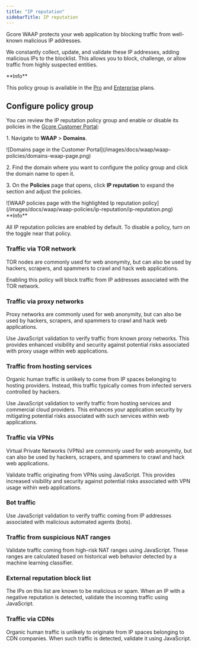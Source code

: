 ---
title: "IP reputation"
sidebarTitle: IP reputation
---

Gcore WAAP protects your web application by blocking traffic from well-known malicious IP addresses. 

We constantly collect, update, and validate these IP addresses, adding malicious IPs to the blocklist. This allows you to block, challenge, or allow traffic from highly suspected entities. 

<Info>
**Info**

This policy group is available in the [Pro](/waap/billing#pro) and [Enterprise](/waap/billing#enterprise) plans.
</Info>

## Configure policy group

You can review the IP reputation policy group and enable or disable its policies in the [Gcore Customer Portal](https://accounts.gcore.com/reports/dashboard): 

1\. Navigate to **WAAP** > **Domains**. 


<Frame>![Domains page in the Customer Portal](/images/docs/waap/waap-policies/domains-waap-page.png)</Frame>



2\. Find the domain where you want to configure the policy group and click the domain name to open it. 

3\. On the **Policies** page that opens, click **IP reputation** to expand the section and adjust the policies. 


<Frame>![WAAP policies page with the highlighted Ip reputation policy](/images/docs/waap/waap-policies/ip-reputation/ip-reputation.png)</Frame>

 <Info>
**Info**

All IP reputation policies are enabled by default. To disable a policy, turn on the toggle near that policy.
</Info>

### Traffic via TOR network

TOR nodes are commonly used for web anonymity, but can also be used by hackers, scrapers, and spammers to crawl and hack web applications. 

Enabling this policy will block traffic from IP addresses associated with the TOR network.

### Traffic via proxy networks

Proxy networks are commonly used for web anonymity, but can also be used by hackers, scrapers, and spammers to crawl and hack web applications. 

Use JavaScript validation to verify traffic from known proxy networks. This provides enhanced visibility and security against potential risks associated with proxy usage within web applications. 

### Traffic from hosting services

Organic human traffic is unlikely to come from IP spaces belonging to hosting providers. Instead, this traffic typically comes from infected servers controlled by hackers. 

Use JavaScript validation to verify traffic from hosting services and commercial cloud providers. This enhances your application security by mitigating potential risks associated with such services within web applications. 

### Traffic via VPNs

Virtual Private Networks (VPNs) are commonly used for web anonymity, but can also be used by hackers, scrapers, and spammers to crawl and hack web applications. 

Validate traffic originating from VPNs using JavaScript. This provides increased visibility and security against potential risks associated with VPN usage within web applications. 

### Bot traffic

Use JavaScript validation to verify traffic coming from IP addresses associated with malicious automated agents (bots). 

### Traffic from suspicious NAT ranges

Validate traffic coming from high-risk NAT ranges using JavaScript. These ranges are calculated based on historical web behavior detected by a machine learning classifier. 

### External reputation block list

The IPs on this list are known to be malicious or spam. When an IP with a negative reputation is detected, validate the incoming traffic using JavaScript. 

### Traffic via CDNs

Organic human traffic is unlikely to originate from IP spaces belonging to CDN companies. When such traffic is detected, validate it using JavaScript.